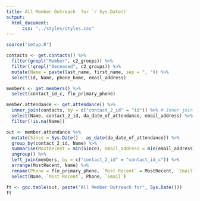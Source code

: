 ```yaml
---
title: All Member Outreach  for `r Sys.Date()`
output:
  html_document:
      css: "../styles/styles.css"
---
```

```r
source("setup.R")
```
```r
contacts <- get.contacts() %>%
  filter(grepl("Member", c2_groups)) %>%
  filter(!grepl("Deceased", c2_groups)) %>%
  mutate(Name = paste(last_name, first_name, sep = ", ")) %>%
  select(id, Name, phone_home, email_address)

members <- get.members() %>%
  select(contact_id_c, flo_primary_phone)

member.attendance <- get.attendance() %>%
  inner_join(contacts, by = c("contact_2_id" = "id")) %>% # Inner join must be a Member with attendance
  select(Name, contact_2_id, da_date_of_attendance, email_address) %>%
  filter(!is.na(Name))

out <- member.attendance %>%
  mutate(Since = Sys.Date() - as_date(da_date_of_attendance)) %>%
  group_by(contact_2_id, Name) %>%
  summarise(MostRecent = min(Since), email_address = min(email_address)) %>%
  ungroup() %>%
  left_join(members, by = c("contact_2_id" = "contact_id_c")) %>%
  arrange(MostRecent, Name) %>%
  rename(Phone = flo_primary_phone, `Most Recent` = MostRecent, `Email` = email_address) %>%
  select(Name, `Most Recent`, Phone, `Email`)

ft <- goc.table(out, paste("All Member Outreach for", Sys.Date()))
ft
```
